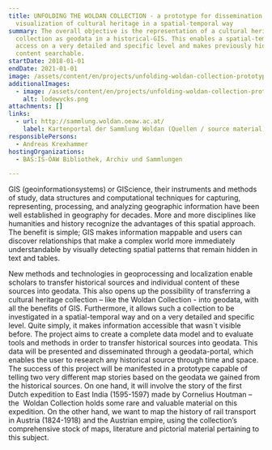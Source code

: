 ```yaml
---
title: UNFOLDING THE WOLDAN COLLECTION - a prototype for dissemination and
  visualization of cultural heritage in a spatial-temporal way
summary: The overall objective is the representation of a cultural heritage
  collection as geodata in a historical-GIS. This enables a spatial-temporal
  access on a very detailed and specific level and makes previously hidden
  content searchable.
startDate: 2018-01-01
endDate: 2021-01-01
image: /assets/content/en/projects/unfolding-woldan-collection-prototype-dissemination-and-visualization-cultural-heritage-spatial/uwc_image.png
additionalImages:
  - image: /assets/content/en/projects/unfolding-woldan-collection-prototype-dissemination-and-visualization-cultural-heritage-spatial/additionalImages/lodewycks.png
    alt: lodewycks.png
attachments: []
links:
  - url: http://sammlung.woldan.oeaw.ac.at/
    label: Kartenportal der Sammlung Woldan (Quellen / source material)
responsiblePersons:
  - Andreas Krexhammer
hostingOrganizations:
  - BAS:IS-ÖAW Bibliothek, Archiv und Sammlungen

---
```

GIS (geoinformationsystems) or GIScience, their instruments and methods of study, data structures and computational techniques for capturing, representing, processing, and analyzing geographic information have been well established in geography for decades. More and more disciplines like humanities and history recognize the advantages of this spatial approach. The benefit is simple; GIS makes information mappable and users can discover relationships that make a complex world more immediately understandable by visually detecting spatial patterns that remain hidden in text and tables.

New methods and technologies in geoprocessing and localization enable scholars to transfer historical sources and individual content of these sources into geodata. This also opens up the possibility of transferring a cultural heritage collection – like the Woldan Collection - into geodata, with all the benefits of GIS. Furthermore, it allows such a collection to be investigated in a spatial-temporal way and on a very detailed and specific level. Quite simply, it makes information accessible that wasn\`t visible before. The project aims to create a complete data model and to evaluate tools and methods in order to transfer historical sources into geodata. This data will be presented and disseminated through a geodata-portal, which enables the user to research any historical source through time and space. The success of this project will be manifested in a prototype capable of telling two very different map stories based on the geodata we gained from the historical sources. On one hand, it will involve the story of the first Dutch expedition to East India (1595-1597) made by Cornelius Houtman – the  Woldan Collection holds some rare and valuable material on this expedition. On the other hand, we want to map the history of rail transport in Austria (1824-1918) and the Austrian empire, using the collection’s comprehensive stock of maps, literature and pictorial material pertaining to this subject.